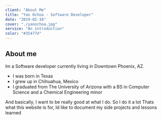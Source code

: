 ```yaml
---
client: "About Me"
title: "Yan Ochoa - Software Developer"
date: "2019-02-10"
cover: "./yanochoa.jpg"
service: "An introduction"
color: "#35477d"
---
```

## About me



Im a Software developer currently living in Downtown Phoenix, AZ.

<ul>
<li> I was born in Texas </li>
<li> I grew up in Chihuahua, Mexico </li>
<li> I graduated from The University of Arizona with a BS in Computer Science and a Chemical Engineering minor </li>
</ul>


And basically, I want to be really good at what I do. So I do it a lot
Thats what this website is for, Id like to document my side projects and lessons learned
